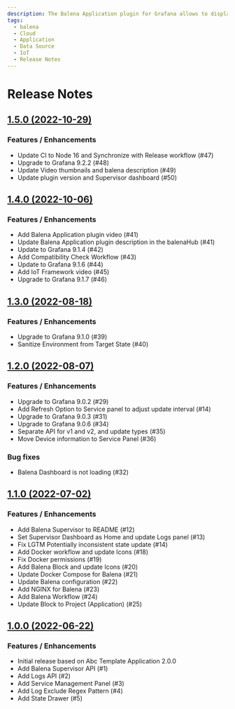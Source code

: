 ```yaml
---
description: The Balena Application plugin for Grafana allows to display device information and manage services using Balena Supervisor API.
tags:
  - balena
  - Cloud
  - Application
  - Data Source
  - IoT
  - Release Notes
---
```


# Release Notes

## [1.5.0 (2022-10-29)](https://github.com/VolkovLabs/volkovlabs-balena-app/releases/tag/v1.5.0)

### Features / Enhancements

- Update CI to Node 16 and Synchronize with Release workflow (#47)
- Upgrade to Grafana 9.2.2 (#48)
- Update Video thumbnails and balena description (#49)
- Update plugin version and Supervisor dashboard (#50)

## [1.4.0 (2022-10-06)](https://github.com/VolkovLabs/volkovlabs-balena-app/releases/tag/v1.4.0)

### Features / Enhancements

- Add Balena Application plugin video (#41)
- Update Balena Application plugin description in the balenaHub (#41)
- Update to Grafana 9.1.4 (#42)
- Add Compatibility Check Workflow (#43)
- Update to Grafana 9.1.6 (#44)
- Add IoT Framework video (#45)
- Upgrade to Grafana 9.1.7 (#46)

## [1.3.0 (2022-08-18)](https://github.com/VolkovLabs/volkovlabs-balena-app/releases/tag/v1.3.0)

### Features / Enhancements

- Upgrade to Grafana 9.1.0 (#39)
- Sanitize Environment from Target State (#40)

## [1.2.0 (2022-08-07)](https://github.com/VolkovLabs/volkovlabs-balena-app/releases/tag/v1.2.0)

### Features / Enhancements

- Upgrade to Grafana 9.0.2 (#29)
- Add Refresh Option to Service panel to adjust update interval (#14)
- Upgrade to Grafana 9.0.3 (#31)
- Upgrade to Grafana 9.0.6 (#34)
- Separate API for v1 and v2, and update types (#35)
- Move Device information to Service Panel (#36)

### Bug fixes

- Balena Dashboard is not loading (#32)

## [1.1.0 (2022-07-02)](https://github.com/VolkovLabs/volkovlabs-balena-app/releases/tag/v1.1.0)

### Features / Enhancements

- Add Balena Supervisor to README (#12)
- Set Supervisor Dashboard as Home and update Logs panel (#13)
- Fix LGTM Potentially inconsistent state update (#14)
- Add Docker workflow and update Icons (#18)
- Fix Docker permissions (#19)
- Add Balena Block and update Icons (#20)
- Update Docker Compose for Balena (#21)
- Update Balena configuration (#22)
- Add NGINX for Balena (#23)
- Add Balena Workflow (#24)
- Update Block to Project (Application) (#25)

## [1.0.0 (2022-06-22)](https://github.com/VolkovLabs/volkovlabs-balena-app/releases/tag/v1.0.0)

### Features / Enhancements

- Initial release based on Abc Template Application 2.0.0
- Add Balena Supervisor API (#1)
- Add Logs API (#2)
- Add Service Management Panel (#3)
- Add Log Exclude Regex Pattern (#4)
- Add State Drawer (#5)
